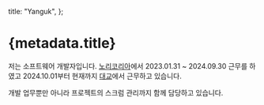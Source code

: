   title: "Yanguk",
};

# {metadata.title}

저는 소프트웨어 개발자입니다.
[노리코리아](https://www.knowre.co.kr/)에서 2023.01.31 ~ 2024.09.30 근무를 하였고
2024.10.01부터 현재까지 [대교](https://www.daekyo.com/kr/index)에서 근무하고 있습니다.

개발 업무뿐만 아니라 프로젝트의 스크럼 관리까지 함께 담당하고 있습니다.
